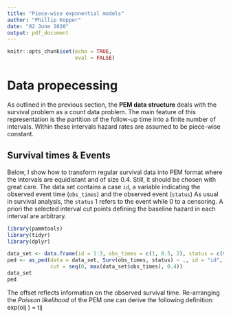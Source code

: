 ```yaml
---
title: "Piece-wise exponential models"
author: "Phillip Kopper"
date: "02 June 2020"
output: pdf_document
---
```


```r
knitr::opts_chunk$set(echo = TRUE,
                      eval = FALSE)
```

# Data propecessing

As outlined in the previous section, the __PEM data structure__ deals with the survival problem as a count data problem. The main feature of this representation is the partition of the follow-up time into a finite number of intervals. Within these intervals hazard rates are assumed to be piece-wise constant.

## Survival times & Events

Below, I show how to transform regular survival data into PEM format where the intervals are equidistant and of size 0.4. Still, it should be chosen with great care. The data set contains a case `id`, a variable indicating the observed event time (`obs_times`) and the observed event (`status`) As usual in survival analysis, the `status` 1 refers to the event while 0 to a censoring. A priori the selected interval cut points defining the baseline hazard in each interval are arbitrary.

```r
library(pammtools)
library(tidyr)
library(dplyr)
```
```r
data_set <- data.frame(id = 1:3, obs_times = c(1, 0.5, 2), status = c(0, 1, 1))
ped <- as_ped(data = data_set, Surv(obs_times, status) ~ ., id = "id", 
              cut = seq(0, max(data_set$obs_times), 0.4))
data_set
ped
```

The offset reflects information on the observed survival time. Re-arranging the _Poisson likelihood_ of the PEM one can derive the following definition:
exp(oij ) = tij